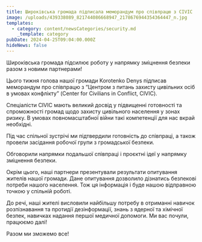 ```yaml
---
title: Широківська громада підписала меморандум про співпрацю з CIVIC
image: /uploads/439338089_821744086668947_2178676944354364447_n.jpg
templates:
  - category: content/newsCategories/security.md
    _template: category
pubDate: 2024-04-25T09:04:00.000Z
hideNews: false
---
```


Широківська громада підсилює роботу у напрямку зміцнення безпеки разом з новими партнерами!

Цього тижня голова нашої громади Korotenko Denys підписав меморандум про співпрацю з “Центром з питань захисту цивільних осіб в умовах конфлікту” (Center for Civilians in Conflict, CIVIC).

Спеціалісти CIVIC мають великий досвід у підвищенні готовності та спроможності громад щодо захисту цивільного населення у зонах ризику. В умовах повномасштабної війни такі компетенції для нас вкрай необхідні.

Під час спільної зустрічі ми підтвердили готовність до співпраці, а також провели засідання робочої групи з громадської безпеки. 

Обговорили напрямки подальшої співпраці і проєктні ідеї у напрямку зміцнення безпеки. 

Окрім цього, наші партнери презентували результати опитування жителів нашої громади. Дане опитування дозволило дізнатись безпекові потреби нашого населення. Тож ця інформація і буде нашою відправною точкою у спільній роботі.

До речі, наші жителі висловили найбільшу потребу в отриманні навичок розпізнавання та протидії дезінформації, знань з ядерної та хімічної безпек, навичках надання першої медичної допомоги. Ми вас почули, працюємо далі! 

Разом ми зможемо все! 
